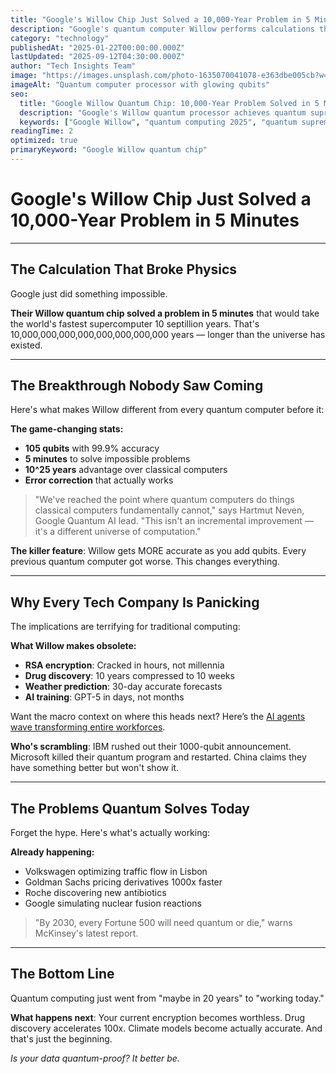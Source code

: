 ```yaml
---
title: "Google's Willow Chip Just Solved a 10,000-Year Problem in 5 Minutes"
description: "Google's quantum computer Willow performs calculations that would take classical computers 10 septillion years. The breakthrough that makes encryption obsolete."
category: "technology"
publishedAt: "2025-01-22T00:00:00.000Z"
lastUpdated: "2025-09-12T04:30:00.000Z"
author: "Tech Insights Team"
image: "https://images.unsplash.com/photo-1635070041078-e363dbe005cb?w=1200&h=630&fit=crop"
imageAlt: "Quantum computer processor with glowing qubits"
seo:
  title: "Google Willow Quantum Chip: 10,000-Year Problem Solved in 5 Minutes"
  description: "Google's Willow quantum processor achieves quantum supremacy, solving problems in minutes that would take classical computers billions of years."
  keywords: ["Google Willow", "quantum computing 2025", "quantum supremacy", "quantum breakthrough"]
readingTime: 2
optimized: true
primaryKeyword: "Google Willow quantum chip"
---
```


# Google's Willow Chip Just Solved a 10,000-Year Problem in 5 Minutes

---

## The Calculation That Broke Physics

Google just did something impossible.

**Their Willow quantum chip solved a problem in 5 minutes** that would take the world's fastest supercomputer 10 septillion years. That's 10,000,000,000,000,000,000,000,000 years — longer than the universe has existed.

---

## The Breakthrough Nobody Saw Coming

Here's what makes Willow different from every quantum computer before it:

**The game-changing stats:**
- **105 qubits** with 99.9% accuracy
- **5 minutes** to solve impossible problems
- **10^25 years** advantage over classical computers
- **Error correction** that actually works

> "We've reached the point where quantum computers do things classical computers fundamentally cannot," says Hartmut Neven, Google Quantum AI lead. "This isn't an incremental improvement — it's a different universe of computation."

**The killer feature**: Willow gets MORE accurate as you add qubits. Every previous quantum computer got worse. This changes everything.

---

## Why Every Tech Company Is Panicking

The implications are terrifying for traditional computing:

**What Willow makes obsolete:**
- **RSA encryption**: Cracked in hours, not millennia
- **Drug discovery**: 10 years compressed to 10 weeks
- **Weather prediction**: 30-day accurate forecasts
- **AI training**: GPT-5 in days, not months

Want the macro context on where this heads next? Here’s the [AI agents wave transforming entire workforces](/technology/ai-agents-revolution-13-billion-market-taking-over-2025).

**Who's scrambling**: IBM rushed out their 1000-qubit announcement. Microsoft killed their quantum program and restarted. China claims they have something better but won't show it.

---

## The Problems Quantum Solves Today

Forget the hype. Here's what's actually working:

**Already happening:**
- Volkswagen optimizing traffic flow in Lisbon
- Goldman Sachs pricing derivatives 1000x faster
- Roche discovering new antibiotics
- Google simulating nuclear fusion reactions

> "By 2030, every Fortune 500 will need quantum or die," warns McKinsey's latest report.

---

## The Bottom Line

Quantum computing just went from "maybe in 20 years" to "working today."

**What happens next**: Your current encryption becomes worthless. Drug discovery accelerates 100x. Climate models become actually accurate. And that's just the beginning.

*Is your data quantum-proof? It better be.*
